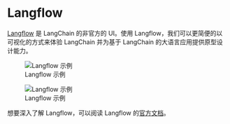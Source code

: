 # Langflow {#sec-lf_langflow}

[Langflow](https://github.com/logspace-ai/langflow) 是 LangChain 的非官方的 UI。使用 Langflow，我们可以更简便的以可视化的方式来体验 LangChain 并为基于 LangChain 的大语言应用提供原型设计能力。

::: {.content-visible when-format="html"}

![Langflow 示例](./images/langflow-demo.gif){#fig-langflow_demo}

:::

::: {.content-visible when-format="pdf"}

![Langflow 示例](./images/langflow-demo.jpg){#fig-langflow_demo}

:::

想要深入了解 Langflow，可以阅读 Langflow 的[官方文档](https://docs.langflow.org/)。
